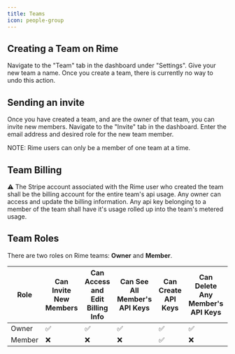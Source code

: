 ```yaml
---
title: Teams
icon: people-group
---
```


## Creating a Team on Rime
Navigate to the "Team" tab in the dashboard under "Settings". Give your new team a name.
Once you create a team, there is currently no way to undo this action.

## Sending an invite
Once you have created a team, and are the owner of that team, you can invite new members.
Navigate to the "Invite" tab in the dashboard. Enter the email address and desired role for the new team member.

NOTE: Rime users can only be a member of one team at a time.

## Team Billing
⚠️ The Stripe account associated with the Rime user who created the team shall be the billing account for the entire team's api usage.
Any owner can access and update the billing information.
Any api key belonging to a member of the team shall have it's usage rolled up into the team's metered usage.


## Team Roles
There are two roles on Rime teams: **Owner** and **Member**.

| Role  | Can Invite New Members | Can Access and Edit Billing Info | Can See All Member's API Keys | Can Create API Keys | Can Delete Any Member's API Keys | Can Remove Members |
|-------|------------------------|---------------------------------|-------------------------------|---------------------|----------------------------------|--------------------|
| Owner | ✅                     | ✅                               | ✅                            | ✅                  | ✅                               | ❌                 |
| Member| ❌                     | ❌                               | ❌                            | ✅                  | ❌                               | ❌                 |


